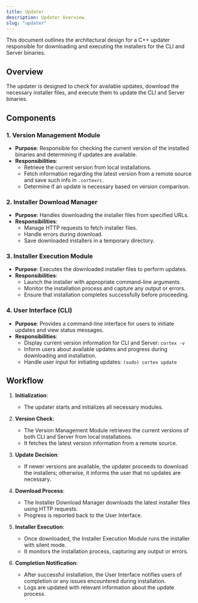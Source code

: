 ```yaml
---
title: Updater
description: Updater Overview.
slug: "updater"
---
```




This document outlines the architectural design for a C++ updater responsible for downloading and executing
the installers for the CLI and Server binaries.

## Overview

The updater is designed to check for available updates, download the necessary installer files, and execute
them to update the CLI and Server binaries.

## Components

### 1. **Version Management Module**

- **Purpose**: Responsible for checking the current version of the installed binaries and determining if updates are available.
- **Responsibilities**:
  - Retrieve the current version from local installations.
  - Fetch information regarding the latest version from a remote source and save such info in `.cortexrc`.
  - Determine if an update is necessary based on version comparison.

### 2. **Installer Download Manager**

- **Purpose**: Handles downloading the installer files from specified URLs.
- **Responsibilities**:
  - Manage HTTP requests to fetch installer files.
  - Handle errors during download.
  - Save downloaded installers in a temporary directory.

### 3. **Installer Execution Module**

- **Purpose**: Executes the downloaded installer files to perform updates.
- **Responsibilities**:
  - Launch the installer with appropriate command-line arguments.
  - Monitor the installation process and capture any output or errors.
  - Ensure that installation completes successfully before proceeding.

### 4. **User Interface (CLI)**

- **Purpose**: Provides a command-line interface for users to initiate updates and view status messages.
- **Responsibilities**:
  - Display current version information for CLI and Server: `cortex -v`
  - Inform users about available updates and progress during downloading and installation.
  - Handle user input for initiating updates: `(sudo) cortex update`

## Workflow

1. **Initialization**:
   - The updater starts and initializes all necessary modules.

2. **Version Check**:
   - The Version Management Module retrieves the current versions of both CLI and Server from local installations.
   - It fetches the latest version information from a remote source.

3. **Update Decision**:
   - If newer versions are available, the updater proceeds to download the installers; otherwise, it informs the
   user that no updates are necessary.

4. **Download Process**:
   - The Installer Download Manager downloads the latest installer files using HTTP requests.
   - Progress is reported back to the User Interface.

5. **Installer Execution**:
   - Once downloaded, the Installer Execution Module runs the installer with silent mode.
   - It monitors the installation process, capturing any output or errors.

6. **Completion Notification**:
   - After successful installation, the User Interface notifies users of completion or any issues encountered
   during installation.
   - Logs are updated with relevant information about the update process.
